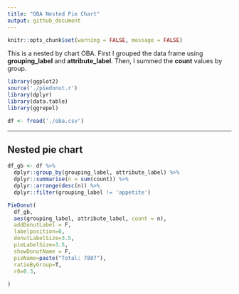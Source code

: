```yaml
---
title: "OBA Nested Pie Chart"
output: github_document
---
```


```r
knitr::opts_chunk$set(warning = FALSE, message = FALSE) 
```

This is a nested by chart OBA. First I grouped the data frame using **grouping_label** and **attribute_label**. Then, I summed the **count** values by group.

```r
library(ggplot2)
source('./piedonut.r')
library(dplyr)
library(data.table)
library(ggrepel)

df <- fread('./oba.csv')

```

------------------------------------------------------------------------

## Nested pie chart

```r
df_gb <- df %>%
  dplyr::group_by(grouping_label, attribute_label) %>%
  dplyr::summarise(n = sum(count)) %>%
  dplyr::arrange(desc(n)) %>%
  dplyr::filter(grouping_label != 'appetite')

PieDonut(
  df_gb,
  aes(grouping_label, attribute_label, count = n),
  addDonutLabel = F,
  labelposition=0,
  donutLabelSize=3.5,
  pieLabelSize=3.5,
  showDonutName = F,
  pieName=paste("Total: 7807"),
  ratioByGroup=T,
  r0=0.3,
  
)
```
